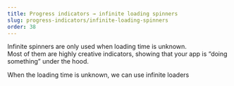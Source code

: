 ```yaml
---
title: Progress indicators → infinite loading spinners
slug: progress-indicators/infinite-loading-spinners
order: 38
---
```


<SlideTemplate title="When to use infinite loading spinners?">

Infinite spinners are only used when loading time is unknown.  
Most of them are highly creative indicators, showing that your app is “doing something” under the hood.

</SlideTemplate>

<Hint>When the loading time is unknown, we can use infinite loaders</Hint>
